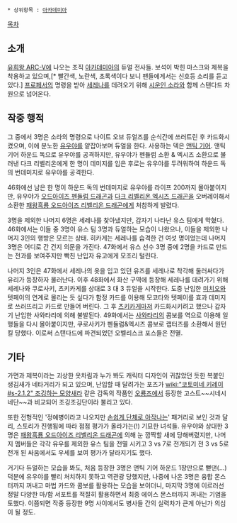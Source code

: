  * 상위항목 : [[아카데미아]]

[[목차]]

== 소개 ==
[[유희왕 ARC-V]]에 나오는 조직 [[아카데미아]]의 듀얼 전사들. 보석이 박힌 마스크와 제복을 착용하고 있으며,[* 빨간색, 노란색, 초록색이다 보니 팬들에게서는 신호등 소리를 듣고 있다.] [[아카바 레오|프로페서]]의 명령을 받아 [[세레나(유희왕)|세레나]]를 데려오기 위해 [[시운인 소라]]와 함께 스탠다드 차원으로 넘어온다.

== 작중 행적 ==
그 중에서 3명은 소라의 명령으로 나이트 오브 듀얼즈를 순식간에 쓰러트린 후 카드화시켰으며, 이에 분노한 [[사카키 유우야|유우야]]를 얕잡아보며 듀얼을 한다. 사용하는 덱은 [[앤틱 기어]]. 앤틱 기어 하운드 독으로 유우야를 공격하지만, 유우야가 펜듈럼 소환 & 엑시즈 소환으로 불러낸 다크 리벨리온에게 한 명이 데미지를 입은 후로는 유우야를 두려워하여 하운드 독의 번데미지로 유우야를 공격한다. 

46화에선 남은 한 명이 하운드 독의 번데미지로 유우야를 라이프 200까지 몰아붙이지만, 유우야가 [[오드아이즈 펜듈럼 드래곤]]과 [[다크 리벨리온 엑시즈 드래곤]]을 오버레이해서 소환한 [[패왕흑룡 오드아이즈 리벨리온 드래곤]]에게 처참하게 발렸다.

3명을 제외한 나머지 6명은 세레나를 찾아냈지만, 갑자기 나타난 유스 팀에게 막혔다. 46화에서는 이들 중 3명이 유스 팀 3명과 듀얼하는 모습이 나왔으나, 이들을 제외한 나머지 3인의 행방은 모르는 상태. 히카게는 세레나를 습격한 건 여섯 명이었는데 나머지 3명은 어디로 간 건지 의문을 가진다. 47화에서 유스 선수 3명 중에 2명을 카드로 만드는 전과를 보여주지만 빡친 난입자 유고에게 모조리 털린다. 

나머지 3인은 47화에서 세레나의 옷을 입고 있던 유즈를 세레나로 착각해 둘러싸다가 유리가 등장하자 물러난다. 이후 48화에서 화산 구역에 등장해 세레나를 데려가기 위해 세레나와 쿠로사키, 츠키카게를 상대로 3 대 3 듀얼을 시작한다. 도중 난입한 [[모코타 미치오|미치오]]와 텟페이의 연계로 몰리는 듯 싶다가 함정 카드를 이용해 모코타와 텟페이를 효과 데미지로 쓰러뜨리고 카드로 만들어 버린다. 그 후 [[츠키카게(유희왕)|츠키카게]]마저 카드화시키려고 했으나 갑자기 난입한 사와타리에 의해 불발된다. 49화에서는 [[사와타리 신고|사와타리]]의 콤보를 역으로 이용해 일행들을 다시 몰아붙이지만, 쿠로사키가 펜듈럼&엑시즈 콤보로 랩터즈를 소환해서 원턴킬 당했다. 이로써 스탠다드에 파견되었던 오벨리스크 포스들은 전멸.

== 기타 ==
가면과 제복이라는 괴상한 옷차림과 누가 봐도 캐릭터 디자인이 귀찮았던 듯한 복붙인 생김새가 네타거리가 되고 있으며, 난입할 때 달려가는 포즈가 [[wiki:"코토미네 키레이#s-2.1.2" 조깅하는 모양새]]라 같은 감독의 작품인 [[유희왕 파이브디즈|오룡즈]]에서 등장한 고스트~~시네시네단~~과 비교되어 조깅조깅단이라 불리고 있다.

또한 전형적인 '정예병이라고 나오지만 [[전투력 측정기|손쉽게 단체로 아작나는]]' 패거리로 보인 것과 달리, 스토리가 진행됨에 따라 점점 평가가 올라가는(!) 기묘한 녀석들. 유우야와 상대한 3명은 [[패왕흑룡 오드아이즈 리벨리온 드래곤]]에 의해 눈 깜짝할 새에 당해버렸지만, 나머지 멤버들은 각각 유우를 제외한 유스 팀을 전멸 시키고 3 vs 7로 전개되기 전 3 vs 5로 전개 된 싸움에서도 우세를 보여 평가가 달라지기도 했다.

거기다 듀얼하는 모습을 봐도, 처음 등장한 3명은 앤틱 기어 하운드 1장만으로 뻗댄(...) 덕분에 유우야를 빨리 처치하지 못하고 역관광 당했지만, 나중에 나온 3명은 융합 몬스터까지 꺼내고 마법 카드와 콤보를 활용하는 모습을 보이더니, 마지막 3명에 이르러선 정말 다양한 마/함 서포트를 적절히 활용하면서 최종 에이스 몬스터까지 꺼내는 기염을 토했다. 이쯤되면 작중 등장한 9명 사이에서도 병사들 간의 실력차가 큰게 아닌가 의심이 될 정도.
